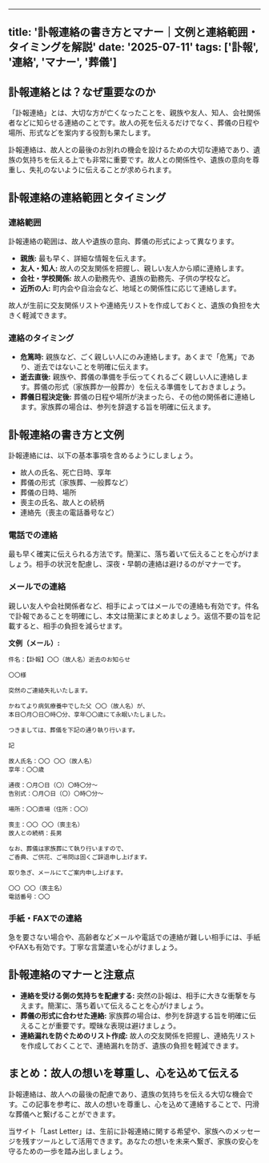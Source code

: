 
---
title: '訃報連絡の書き方とマナー｜文例と連絡範囲・タイミングを解説'
date: '2025-07-11'
tags: ['訃報', '連絡', 'マナー', '葬儀']
---

## 訃報連絡とは？なぜ重要なのか

「訃報連絡」とは、大切な方が亡くなったことを、親族や友人、知人、会社関係者などに知らせる連絡のことです。故人の死を伝えるだけでなく、葬儀の日程や場所、形式などを案内する役割も果たします。

訃報連絡は、故人との最後のお別れの機会を設けるための大切な連絡であり、遺族の気持ちを伝える上でも非常に重要です。故人との関係性や、遺族の意向を尊重し、失礼のないように伝えることが求められます。

## 訃報連絡の連絡範囲とタイミング

### 連絡範囲

訃報連絡の範囲は、故人や遺族の意向、葬儀の形式によって異なります。

*   **親族:** 最も早く、詳細な情報を伝えます。
*   **友人・知人:** 故人の交友関係を把握し、親しい友人から順に連絡します。
*   **会社・学校関係:** 故人の勤務先や、遺族の勤務先、子供の学校など。
*   **近所の人:** 町内会や自治会など、地域との関係性に応じて連絡します。

故人が生前に交友関係リストや連絡先リストを作成しておくと、遺族の負担を大きく軽減できます。

### 連絡のタイミング

*   **危篤時:** 親族など、ごく親しい人にのみ連絡します。あくまで「危篤」であり、逝去ではないことを明確に伝えます。
*   **逝去直後:** 親族や、葬儀の準備を手伝ってくれるごく親しい人に連絡します。葬儀の形式（家族葬か一般葬か）を伝える準備をしておきましょう。
*   **葬儀日程決定後:** 葬儀の日程や場所が決まったら、その他の関係者に連絡します。家族葬の場合は、参列を辞退する旨を明確に伝えます。

## 訃報連絡の書き方と文例

訃報連絡には、以下の基本事項を含めるようにしましょう。

*   故人の氏名、死亡日時、享年
*   葬儀の形式（家族葬、一般葬など）
*   葬儀の日時、場所
*   喪主の氏名、故人との続柄
*   連絡先（喪主の電話番号など）

### 電話での連絡

最も早く確実に伝えられる方法です。簡潔に、落ち着いて伝えることを心がけましょう。相手の状況を配慮し、深夜・早朝の連絡は避けるのがマナーです。

### メールでの連絡

親しい友人や会社関係者など、相手によってはメールでの連絡も有効です。件名で訃報であることを明確にし、本文は簡潔にまとめましょう。返信不要の旨を記載すると、相手の負担を減らせます。

**文例（メール）:**

```
件名：【訃報】〇〇（故人名）逝去のお知らせ

〇〇様

突然のご連絡失礼いたします。

かねてより病気療養中でした父 〇〇（故人名）が、
本日〇月〇日〇時〇分、享年〇〇歳にて永眠いたしました。

つきましては、葬儀を下記の通り執り行います。

記

故人氏名：〇〇 〇〇（故人名）
享年：〇〇歳

通夜：〇月〇日（〇）〇時〇分〜
告別式：〇月〇日（〇）〇時〇分〜

場所：〇〇斎場（住所：〇〇）

喪主：〇〇 〇〇（喪主名）
故人との続柄：長男

なお、葬儀は家族葬にて執り行いますので、
ご香典、ご供花、ご弔問は固くご辞退申し上げます。

取り急ぎ、メールにてご案内申し上げます。

〇〇 〇〇（喪主名）
電話番号：〇〇
```

### 手紙・FAXでの連絡

急を要さない場合や、高齢者などメールや電話での連絡が難しい相手には、手紙やFAXも有効です。丁寧な言葉遣いを心がけましょう。

## 訃報連絡のマナーと注意点

*   **連絡を受ける側の気持ちを配慮する:** 突然の訃報は、相手に大きな衝撃を与えます。簡潔に、落ち着いて伝えることを心がけましょう。
*   **葬儀の形式に合わせた連絡:** 家族葬の場合は、参列を辞退する旨を明確に伝えることが重要です。曖昧な表現は避けましょう。
*   **連絡漏れを防ぐためのリスト作成:** 故人の交友関係を把握し、連絡先リストを作成しておくことで、連絡漏れを防ぎ、遺族の負担を軽減できます。

## まとめ：故人の想いを尊重し、心を込めて伝える

訃報連絡は、故人への最後の配慮であり、遺族の気持ちを伝える大切な機会です。この記事を参考に、故人の想いを尊重し、心を込めて連絡することで、円滑な葬儀へと繋げることができます。

当サイト「Last Letter」は、生前に訃報連絡に関する希望や、家族へのメッセージを残すツールとして活用できます。あなたの想いを未来へ繋ぎ、家族の安心を守るための一歩を踏み出しましょう。
